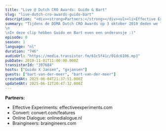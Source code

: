 ```yaml
---
title: "Live @ Dutch CRO Awards: Guido & Bart"
slug: "live-dutch-cro-awards-guido-bart"
description: "<div><strong>Partners:</strong></div><ul><li>Effective Experiments: <a href=\"https://www.effectiveexperiments.com\">effectiveexperiments.com</a></li><li>Convert: <a href=\"https://www.convert.com/features\">convert.com/features</a></li><li>Online Dialogue: <a href=\"https://www.onlinedialogue.nl\">onlinedialogue.nl</a></li><li>Braingineers: <a href=\"https://www.braingineers.com\">braingineers.com</a></li></ul><div><br></div>"
summary: "Tijdens de DDMA Dutch CRO Awards op 3 oktober 2019 deden we live verslag vanaf het event.\n\nIn deze clip hebben Guido en Bart even een onderonsje :)"
episode: 0
season: 1
language: "nl"
duration: "746"
audioUrl: "https://media.transistor.fm/61c5f41c/01dc6106.mp3"
pubDate: 2019-11-01T11:00:00.000Z
transistorId: "397684"
hosts: ["Guido X Jansen", "gxjansen"]
guests: ["bart-van-der-meer", "bart-van-der-meer"]
createdAt: 2025-06-04T21:37:51.000Z
updatedAt: 2025-06-12T20:47:32.000Z
---
```


**Partners:**

- Effective Experiments: effectiveexperiments.com
- Convert: convert.com/features
- Online Dialogue: onlinedialogue.nl
- Braingineers: braingineers.com